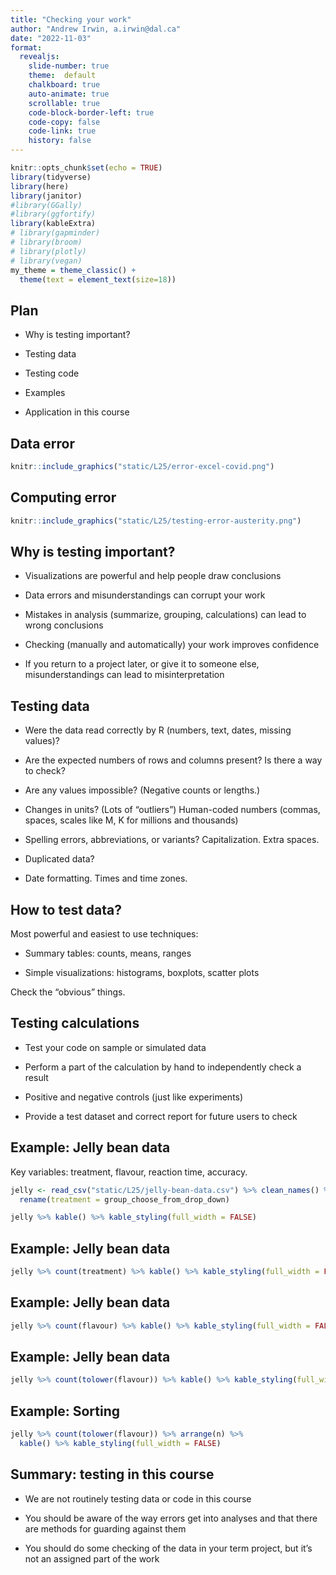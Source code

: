 ```yaml
---
title: "Checking your work"
author: "Andrew Irwin, a.irwin@dal.ca"
date: "2022-11-03"
format:
  revealjs:
    slide-number: true
    theme:  default
    chalkboard: true
    auto-animate: true
    scrollable: true
    code-block-border-left: true
    code-copy: false
    code-link: true
    history: false
---
```


```r
knitr::opts_chunk$set(echo = TRUE)
library(tidyverse)
library(here)
library(janitor)
#library(GGally)
#library(ggfortify)
library(kableExtra)
# library(gapminder)
# library(broom)
# library(plotly)
# library(vegan)
my_theme = theme_classic() + 
  theme(text = element_text(size=18))
```

## Plan

* Why is testing important?

* Testing data

* Testing code

* Examples

* Application in this course

## Data error

```r
knitr::include_graphics("static/L25/error-excel-covid.png")
```

## Computing error

```r
knitr::include_graphics("static/L25/testing-error-austerity.png")
```

## Why is testing important?

* Visualizations are powerful and help people draw conclusions

* Data errors and misunderstandings can corrupt your work

* Mistakes in analysis (summarize, grouping, calculations) can lead to wrong conclusions

* Checking (manually and automatically) your work improves confidence

* If you return to a project later, or give it to someone else, misunderstandings can lead to misinterpretation


## Testing data {.smaller}

* Were the data read correctly by R (numbers, text, dates, missing values)?

* Are the expected numbers of rows and columns present? Is there a way to check?

* Are any values impossible? (Negative counts or lengths.)

* Changes in units? (Lots of "outliers") Human-coded numbers (commas, spaces, scales like M, K for millions and thousands)

* Spelling errors, abbreviations, or variants? Capitalization. Extra spaces.

* Duplicated data?

* Date formatting. Times and time zones.

## How to test data?

Most powerful and easiest to use techniques:

* Summary tables: counts, means, ranges

* Simple visualizations: histograms, boxplots, scatter plots

Check the "obvious" things.

## Testing calculations

* Test your code on sample or simulated data

* Perform a part of the calculation by hand to independently check a result

* Positive and negative controls (just like experiments)

* Provide a test dataset and correct report for future users to check

## Example: Jelly bean data {.smaller}

Key variables: treatment, flavour, reaction time, accuracy.

```r
jelly <- read_csv("static/L25/jelly-bean-data.csv") %>% clean_names() %>% filter(!is.na(flavour)) %>%
  rename(treatment = group_choose_from_drop_down)
```

```r
jelly %>% kable() %>% kable_styling(full_width = FALSE)
```

## Example: Jelly bean data




```r
jelly %>% count(treatment) %>% kable() %>% kable_styling(full_width = FALSE)
```

## Example: Jelly bean data

```r
jelly %>% count(flavour) %>% kable() %>% kable_styling(full_width = FALSE)
```

## Example: Jelly bean data

```r
jelly %>% count(tolower(flavour)) %>% kable() %>% kable_styling(full_width = FALSE)
```

## Example: Sorting

```r
jelly %>% count(tolower(flavour)) %>% arrange(n) %>%
  kable() %>% kable_styling(full_width = FALSE)
```

## Summary: testing in this course

* We are not routinely testing data or code in this course

* You should be aware of the way errors get into analyses and that there are methods for guarding against them

* You should do some checking of the data in your term project, but it's not an assigned part of the work




